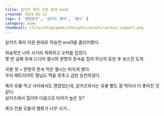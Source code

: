 ```yaml
---  
title: 살카즈 록라 지원 분대 end3  
created: 2025-02-22  
tags: [ '명일방주', '살카즈 록라', '켈시' ]  
category: Game  
thumbnail: /files/blog/game/arknights/assets/sarkaz-support.png  
---
```


  
<ImageLoader src="/files/blog/game/arknights/assets/sarkaz-support.png" alt="main" />  
  
살카즈 록라 지원 분대로 15승천 end3를 클리어했다.  
  
위슝좍은 너무 사기라 제외하고 오퍼를 집었다.  
몇 번 실패 후에 드디어 켈시와 문명의 존속을 집어 무난히 등반 후 보스전 도착.  
  
국왕 셋 + 문명의 존속 먹은 켈시는 뒤지게 쌨다.  
우리 패트리어트 형님도 맥을 못추고 금방 승천하셨다.  
  
록라 유물 먹고 사미에서도 괜찮았는데, 살카즈와서는 유물 빨도 잘 먹어서 더 좋아진 것 같다.  
살카즈에서 힐이야 다음으로 티어가 높은 듯?  
  
록라 전용 모듈의 밸류가 너무 사기...  
  
<VideoLoader src="/files/blog/game/arknights/assets/sarkaz-support.mp4" client:load />  
  
